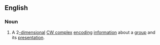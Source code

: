 ==English==
{{wikipedia}}
===Noun===
{{en-noun|es|sg=[[Cayley]] [[complex]]}}
#{{mathematics}} A 2[[-dimensional]] [[CW complex]] [[encode|encoding]] [[information]] about a [[group]] and its [[presentation]].